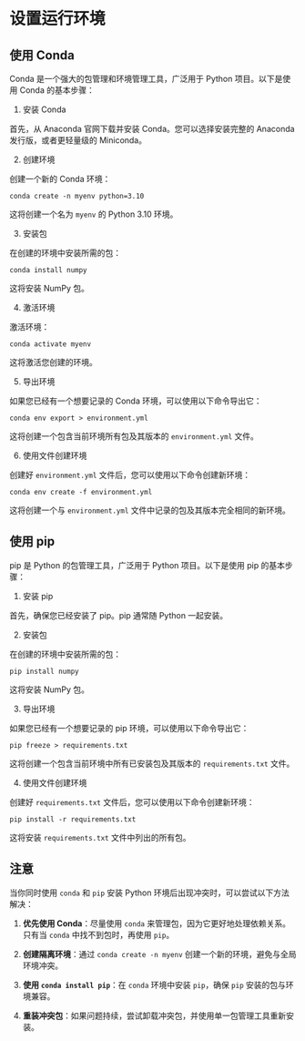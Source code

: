 # 设置运行环境

## 使用 Conda

Conda 是一个强大的包管理和环境管理工具，广泛用于 Python 项目。以下是使用 Conda 的基本步骤：

1. 安装 Conda

首先，从 Anaconda 官网下载并安装 Conda。您可以选择安装完整的 Anaconda 发行版，或者更轻量级的 Miniconda。

2. 创建环境

创建一个新的 Conda 环境：

```
conda create -n myenv python=3.10
```

这将创建一个名为 `myenv` 的 Python 3.10 环境。

3. 安装包

在创建的环境中安装所需的包：

```
conda install numpy
```

这将安装 NumPy 包。

4. 激活环境

激活环境：

```
conda activate myenv
```

这将激活您创建的环境。

5. 导出环境

如果您已经有一个想要记录的 Conda 环境，可以使用以下命令导出它：

```
conda env export > environment.yml
```

这将创建一个包含当前环境所有包及其版本的 `environment.yml` 文件。

6. 使用文件创建环境

创建好 `environment.yml` 文件后，您可以使用以下命令创建新环境：

```
conda env create -f environment.yml
```

这将创建一个与 `environment.yml` 文件中记录的包及其版本完全相同的新环境。

## 使用 pip

pip 是 Python 的包管理工具，广泛用于 Python 项目。以下是使用 pip 的基本步骤：

1. 安装 pip

首先，确保您已经安装了 pip。pip 通常随 Python 一起安装。

2. 安装包

在创建的环境中安装所需的包：

```
pip install numpy
```

这将安装 NumPy 包。

3. 导出环境

如果您已经有一个想要记录的 pip 环境，可以使用以下命令导出它：

```
pip freeze > requirements.txt
```

这将创建一个包含当前环境中所有已安装包及其版本的 `requirements.txt` 文件。

4. 使用文件创建环境

创建好 `requirements.txt` 文件后，您可以使用以下命令创建新环境：

```
pip install -r requirements.txt
```

这将安装 `requirements.txt` 文件中列出的所有包。

## 注意

当你同时使用 `conda` 和 `pip` 安装 Python 环境后出现冲突时，可以尝试以下方法解决：

1. **优先使用 Conda**：尽量使用 `conda` 来管理包，因为它更好地处理依赖关系。只有当 `conda` 中找不到包时，再使用 `pip`。

2. **创建隔离环境**：通过 `conda create -n myenv` 创建一个新的环境，避免与全局环境冲突。

3. **使用 `conda install pip`**：在 `conda` 环境中安装 `pip`，确保 `pip` 安装的包与环境兼容。

4. **重装冲突包**：如果问题持续，尝试卸载冲突包，并使用单一包管理工具重新安装。